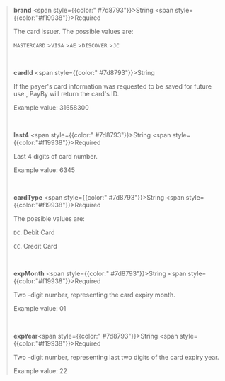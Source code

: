 > **brand** <span style={{color:" #7d8793"}}>String</span> <span style={{color:"#f19938"}}>Required</span>
>
> The card issuer. The possible values are:
>
> `MASTERCARD` >`VISA` >`AE` >`DISCOVER` >`JC`
>
> <br />
>
> **cardId** <span style={{color:" #7d8793"}}>String</span>
>
> If the payer's card information was requested to be saved for future use., PayBy will return the card's ID.
>
> Example value: 31658300
>
> <br />
>
> **last4** <span style={{color:" #7d8793"}}>String</span> <span style={{color:"#f19938"}}>Required</span>
>
> Last 4 digits of card number.
>
> Example value: 6345
>
> <br />
>
> **cardType** <span style={{color:" #7d8793"}}>String</span> <span style={{color:"#f19938"}}>Required</span>
>
> The possible values are:
>
> `DC`. Debit Card
>
> `CC`. Credit Card
>
> <br />
>
> **expMonth** <span style={{color:" #7d8793"}}>String</span> <span style={{color:"#f19938"}}>Required</span>
>
> Two -digit number, representing the card expiry month.
>
> Example value: 01
>
> <br />
>
> **expYear**<span style={{color:" #7d8793"}}>String</span> <span style={{color:"#f19938"}}>Required</span>
>
> Two -digit number, representing last two digits of the card expiry year.
>
> Example value: 22
